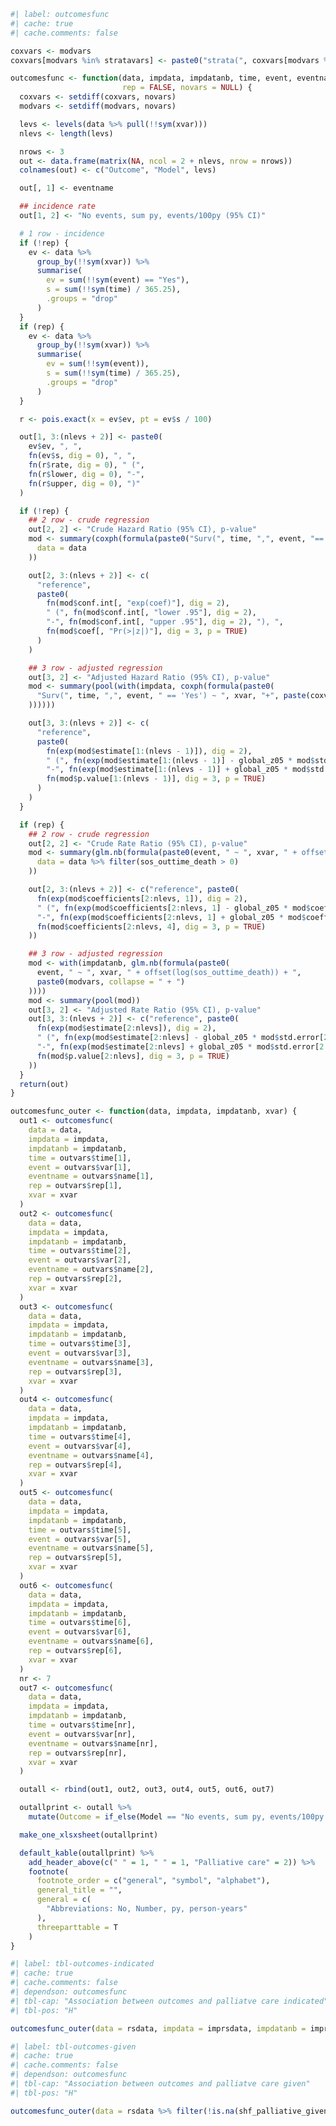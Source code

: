 ```r
#| label: outcomesfunc
#| cache: true
#| cache.comments: false

coxvars <- modvars
coxvars[modvars %in% stratavars] <- paste0("strata(", coxvars[modvars %in% stratavars], ")")

outcomesfunc <- function(data, impdata, impdatanb, time, event, eventname, xvar,
                         rep = FALSE, novars = NULL) {
  coxvars <- setdiff(coxvars, novars)
  modvars <- setdiff(modvars, novars)

  levs <- levels(data %>% pull(!!sym(xvar)))
  nlevs <- length(levs)

  nrows <- 3
  out <- data.frame(matrix(NA, ncol = 2 + nlevs, nrow = nrows))
  colnames(out) <- c("Outcome", "Model", levs)

  out[, 1] <- eventname

  ## incidence rate
  out[1, 2] <- "No events, sum py, events/100py (95% CI)"

  # 1 row - incidence
  if (!rep) {
    ev <- data %>%
      group_by(!!sym(xvar)) %>%
      summarise(
        ev = sum(!!sym(event) == "Yes"),
        s = sum(!!sym(time) / 365.25),
        .groups = "drop"
      )
  }
  if (rep) {
    ev <- data %>%
      group_by(!!sym(xvar)) %>%
      summarise(
        ev = sum(!!sym(event)),
        s = sum(!!sym(time) / 365.25),
        .groups = "drop"
      )
  }

  r <- pois.exact(x = ev$ev, pt = ev$s / 100)

  out[1, 3:(nlevs + 2)] <- paste0(
    ev$ev, ", ",
    fn(ev$s, dig = 0), ", ",
    fn(r$rate, dig = 0), " (",
    fn(r$lower, dig = 0), "-",
    fn(r$upper, dig = 0), ")"
  )

  if (!rep) {
    ## 2 row - crude regression
    out[2, 2] <- "Crude Hazard Ratio (95% CI), p-value"
    mod <- summary(coxph(formula(paste0("Surv(", time, ",", event, "== 'Yes') ~ ", xvar)),
      data = data
    ))

    out[2, 3:(nlevs + 2)] <- c(
      "reference",
      paste0(
        fn(mod$conf.int[, "exp(coef)"], dig = 2),
        " (", fn(mod$conf.int[, "lower .95"], dig = 2),
        "-", fn(mod$conf.int[, "upper .95"], dig = 2), "), ",
        fn(mod$coef[, "Pr(>|z|)"], dig = 3, p = TRUE)
      )
    )

    ## 3 row - adjusted regression
    out[3, 2] <- "Adjusted Hazard Ratio (95% CI), p-value"
    mod <- summary(pool(with(impdata, coxph(formula(paste0(
      "Surv(", time, ",", event, " == 'Yes') ~ ", xvar, "+", paste(coxvars, collapse = " + ")
    ))))))

    out[3, 3:(nlevs + 2)] <- c(
      "reference",
      paste0(
        fn(exp(mod$estimate[1:(nlevs - 1)]), dig = 2),
        " (", fn(exp(mod$estimate[1:(nlevs - 1)] - global_z05 * mod$std.error[1:(nlevs - 1)]), dig = 2),
        "-", fn(exp(mod$estimate[1:(nlevs - 1)] + global_z05 * mod$std.error[1:(nlevs - 1)]), dig = 2), "), ",
        fn(mod$p.value[1:(nlevs - 1)], dig = 3, p = TRUE)
      )
    )
  }

  if (rep) {
    ## 2 row - crude regression
    out[2, 2] <- "Crude Rate Ratio (95% CI), p-value"
    mod <- summary(glm.nb(formula(paste0(event, " ~ ", xvar, " + offset(log(sos_outtime_death))")),
      data = data %>% filter(sos_outtime_death > 0)
    ))

    out[2, 3:(nlevs + 2)] <- c("reference", paste0(
      fn(exp(mod$coefficients[2:nlevs, 1]), dig = 2),
      " (", fn(exp(mod$coefficients[2:nlevs, 1] - global_z05 * mod$coefficients[2:nlevs, 2]), dig = 2),
      "-", fn(exp(mod$coefficients[2:nlevs, 1] + global_z05 * mod$coefficients[2:nlevs, 2]), dig = 2), "), ",
      fn(mod$coefficients[2:nlevs, 4], dig = 3, p = TRUE)
    ))

    ## 3 row - adjusted regression
    mod <- with(impdatanb, glm.nb(formula(paste0(
      event, " ~ ", xvar, " + offset(log(sos_outtime_death)) + ",
      paste0(modvars, collapse = " + ")
    ))))
    mod <- summary(pool(mod))
    out[3, 2] <- "Adjusted Rate Ratio (95% CI), p-value"
    out[3, 3:(nlevs + 2)] <- c("reference", paste0(
      fn(exp(mod$estimate[2:nlevs]), dig = 2),
      " (", fn(exp(mod$estimate[2:nlevs] - global_z05 * mod$std.error[2:nlevs]), dig = 2),
      "-", fn(exp(mod$estimate[2:nlevs] + global_z05 * mod$std.error[2:nlevs]), dig = 2), "), ",
      fn(mod$p.value[2:nlevs], dig = 3, p = TRUE)
    ))
  }
  return(out)
}

outcomesfunc_outer <- function(data, impdata, impdatanb, xvar) {
  out1 <- outcomesfunc(
    data = data,
    impdata = impdata,
    impdatanb = impdatanb,
    time = outvars$time[1],
    event = outvars$var[1],
    eventname = outvars$name[1],
    rep = outvars$rep[1],
    xvar = xvar
  )
  out2 <- outcomesfunc(
    data = data,
    impdata = impdata,
    impdatanb = impdatanb,
    time = outvars$time[2],
    event = outvars$var[2],
    eventname = outvars$name[2],
    rep = outvars$rep[2],
    xvar = xvar
  )
  out3 <- outcomesfunc(
    data = data,
    impdata = impdata,
    impdatanb = impdatanb,
    time = outvars$time[3],
    event = outvars$var[3],
    eventname = outvars$name[3],
    rep = outvars$rep[3],
    xvar = xvar
  )
  out4 <- outcomesfunc(
    data = data,
    impdata = impdata,
    impdatanb = impdatanb,
    time = outvars$time[4],
    event = outvars$var[4],
    eventname = outvars$name[4],
    rep = outvars$rep[4],
    xvar = xvar
  )
  out5 <- outcomesfunc(
    data = data,
    impdata = impdata,
    impdatanb = impdatanb,
    time = outvars$time[5],
    event = outvars$var[5],
    eventname = outvars$name[5],
    rep = outvars$rep[5],
    xvar = xvar
  )
  out6 <- outcomesfunc(
    data = data,
    impdata = impdata,
    impdatanb = impdatanb,
    time = outvars$time[6],
    event = outvars$var[6],
    eventname = outvars$name[6],
    rep = outvars$rep[6],
    xvar = xvar
  )
  nr <- 7
  out7 <- outcomesfunc(
    data = data,
    impdata = impdata,
    impdatanb = impdatanb,
    time = outvars$time[nr],
    event = outvars$var[nr],
    eventname = outvars$name[nr],
    rep = outvars$rep[nr],
    xvar = xvar
  )

  outall <- rbind(out1, out2, out3, out4, out5, out6, out7)

  outallprint <- outall %>%
    mutate(Outcome = if_else(Model == "No events, sum py, events/100py (95% CI)", Outcome, NA))

  make_one_xlsxsheet(outallprint)

  default_kable(outallprint) %>%
    add_header_above(c(" " = 1, " " = 1, "Palliative care" = 2)) %>%
    footnote(
      footnote_order = c("general", "symbol", "alphabet"),
      general_title = "",
      general = c(
        "Abbreviations: No, Number, py, person-years"
      ),
      threeparttable = T
    )
}
```

```r
#| label: tbl-outcomes-indicated
#| cache: true
#| cache.comments: false
#| dependson: outcomesfunc
#| tbl-cap: "Association between outcomes and palliatve care indicated"
#| tbl-pos: "H"

outcomesfunc_outer(data = rsdata, impdata = imprsdata, impdatanb = imprsdata0, xvar = "shf_palliative_indicated")
```

```r
#| label: tbl-outcomes-given
#| cache: true
#| cache.comments: false
#| dependson: outcomesfunc
#| tbl-cap: "Association between outcomes and palliatve care given"
#| tbl-pos: "H"

outcomesfunc_outer(data = rsdata %>% filter(!is.na(shf_palliative_given)), impdata = imprsdata, impdatanb = imprsdata0, xvar = "shf_palliative_given")
```
